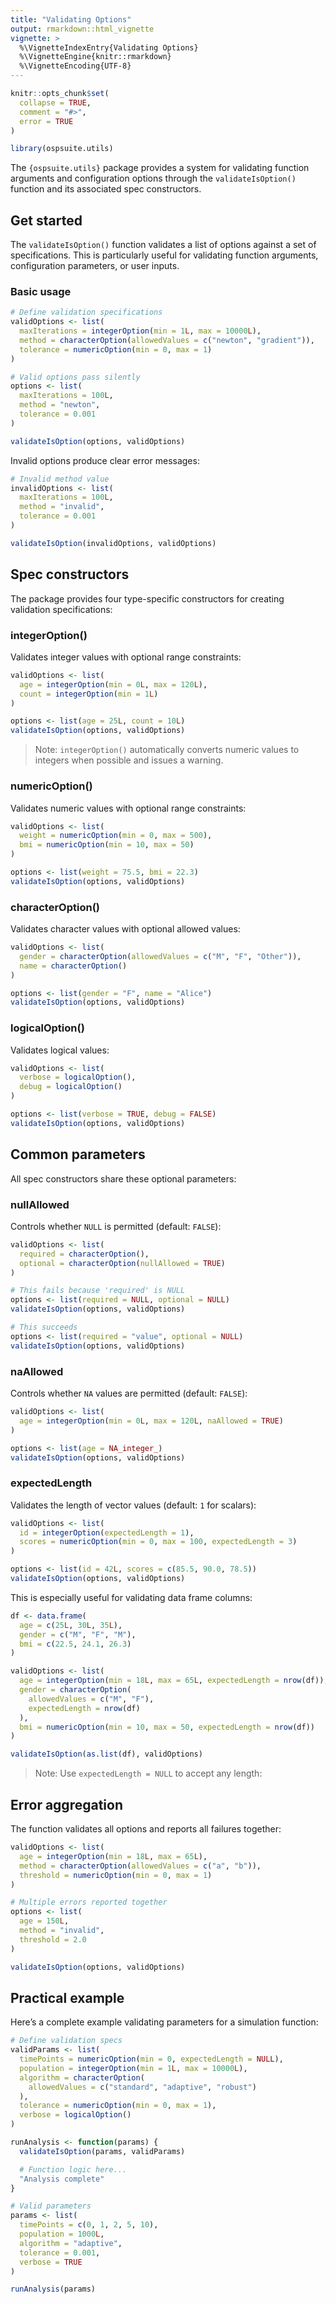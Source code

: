 ```yaml
---
title: "Validating Options"
output: rmarkdown::html_vignette
vignette: >
  %\VignetteIndexEntry{Validating Options}
  %\VignetteEngine{knitr::rmarkdown}
  %\VignetteEncoding{UTF-8}
---
```


```r
knitr::opts_chunk$set(
  collapse = TRUE,
  comment = "#>",
  error = TRUE
)
```

```r
library(ospsuite.utils)
```

The `{ospsuite.utils}` package provides a system for validating function arguments and configuration options through the `validateIsOption()` function and its associated spec constructors.

## Get started

The `validateIsOption()` function validates a list of options against a set of specifications. This is particularly useful for validating function arguments, configuration parameters, or user inputs.

### Basic usage

```r
# Define validation specifications
validOptions <- list(
  maxIterations = integerOption(min = 1L, max = 10000L),
  method = characterOption(allowedValues = c("newton", "gradient")),
  tolerance = numericOption(min = 0, max = 1)
)

# Valid options pass silently
options <- list(
  maxIterations = 100L,
  method = "newton",
  tolerance = 0.001
)

validateIsOption(options, validOptions)
```

Invalid options produce clear error messages:

```r
# Invalid method value
invalidOptions <- list(
  maxIterations = 100L,
  method = "invalid",
  tolerance = 0.001
)

validateIsOption(invalidOptions, validOptions)
```

## Spec constructors

The package provides four type-specific constructors for creating validation specifications:

### integerOption()

Validates integer values with optional range constraints:

```r
validOptions <- list(
  age = integerOption(min = 0L, max = 120L),
  count = integerOption(min = 1L)
)

options <- list(age = 25L, count = 10L)
validateIsOption(options, validOptions)
```

> Note: `integerOption()` automatically converts numeric values to integers when possible and issues a warning.


### numericOption()

Validates numeric values with optional range constraints:

```r
validOptions <- list(
  weight = numericOption(min = 0, max = 500),
  bmi = numericOption(min = 10, max = 50)
)

options <- list(weight = 75.5, bmi = 22.3)
validateIsOption(options, validOptions)
```

### characterOption()

Validates character values with optional allowed values:

```r
validOptions <- list(
  gender = characterOption(allowedValues = c("M", "F", "Other")),
  name = characterOption()
)

options <- list(gender = "F", name = "Alice")
validateIsOption(options, validOptions)
```

### logicalOption()

Validates logical values:

```r
validOptions <- list(
  verbose = logicalOption(),
  debug = logicalOption()
)

options <- list(verbose = TRUE, debug = FALSE)
validateIsOption(options, validOptions)
```

## Common parameters

All spec constructors share these optional parameters:

### nullAllowed

Controls whether `NULL` is permitted (default: `FALSE`):

```r
validOptions <- list(
  required = characterOption(),
  optional = characterOption(nullAllowed = TRUE)
)

# This fails because 'required' is NULL
options <- list(required = NULL, optional = NULL)
validateIsOption(options, validOptions)

# This succeeds
options <- list(required = "value", optional = NULL)
validateIsOption(options, validOptions)
```

### naAllowed

Controls whether `NA` values are permitted (default: `FALSE`):

```r
validOptions <- list(
  age = integerOption(min = 0L, max = 120L, naAllowed = TRUE)
)

options <- list(age = NA_integer_)
validateIsOption(options, validOptions)
```

### expectedLength

Validates the length of vector values (default: `1` for scalars):

```r
validOptions <- list(
  id = integerOption(expectedLength = 1),
  scores = numericOption(min = 0, max = 100, expectedLength = 3)
)

options <- list(id = 42L, scores = c(85.5, 90.0, 78.5))
validateIsOption(options, validOptions)
```

This is especially useful for validating data frame columns:

```r
df <- data.frame(
  age = c(25L, 30L, 35L),
  gender = c("M", "F", "M"),
  bmi = c(22.5, 24.1, 26.3)
)

validOptions <- list(
  age = integerOption(min = 18L, max = 65L, expectedLength = nrow(df)),
  gender = characterOption(
    allowedValues = c("M", "F"),
    expectedLength = nrow(df)
  ),
  bmi = numericOption(min = 10, max = 50, expectedLength = nrow(df))
)

validateIsOption(as.list(df), validOptions)
```

> Note: Use `expectedLength = NULL` to accept any length:


## Error aggregation

The function validates all options and reports all failures together:

```r
validOptions <- list(
  age = integerOption(min = 18L, max = 65L),
  method = characterOption(allowedValues = c("a", "b")),
  threshold = numericOption(min = 0, max = 1)
)

# Multiple errors reported together
options <- list(
  age = 150L,
  method = "invalid",
  threshold = 2.0
)

validateIsOption(options, validOptions)
```

## Practical example

Here's a complete example validating parameters for a simulation function:

```r
# Define validation specs
validParams <- list(
  timePoints = numericOption(min = 0, expectedLength = NULL),
  population = integerOption(min = 1L, max = 10000L),
  algorithm = characterOption(
    allowedValues = c("standard", "adaptive", "robust")
  ),
  tolerance = numericOption(min = 0, max = 1),
  verbose = logicalOption()
)

runAnalysis <- function(params) {
  validateIsOption(params, validParams)

  # Function logic here...
  "Analysis complete"
}

# Valid parameters
params <- list(
  timePoints = c(0, 1, 2, 5, 10),
  population = 1000L,
  algorithm = "adaptive",
  tolerance = 0.001,
  verbose = TRUE
)

runAnalysis(params)
```
